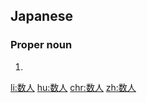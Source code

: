 ==Japanese==
{{ja-kanjitab|かず|ひと}}

===Proper noun===
{{ja-pos|かずひと|proper}}

# {{given name|male|lang=ja|sort=かずひと}}

[[li:数人]]
[[hu:数人]]
[[chr:数人]]
[[zh:数人]]